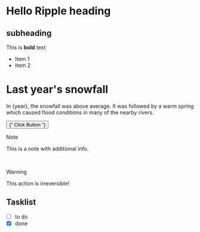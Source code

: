 
# Hello Ripple heading

## subheading 
This is **bold** text

- Item 1
- Item 2

# Last year's snowfall

In {year}, the snowfall was above average.
It was followed by a warm spring which caused
flood conditions in many of the nearby rivers.

<Button>{" Click Button "}</Button>


> [!NOTE]
> This is a note with additional info.


<br />

> [!WARNING]
> This action is irreversible!

## Tasklist

* [ ] to do
* [x] done

